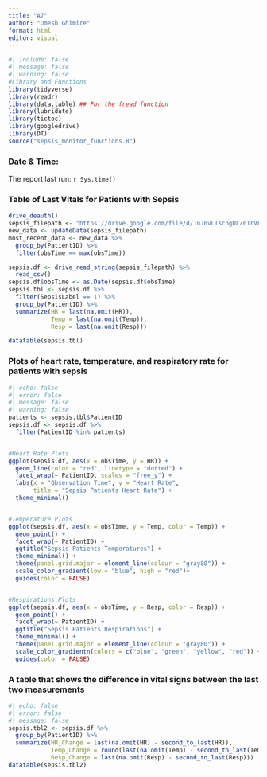 ```yaml
---
title: "A7"
author: "Umesh Ghimire"
format: html
editor: visual
---
```


```r
#| include: false
#| message: false
#| warning: false
#Library and Functions
library(tidyverse)
library(readr)
library(data.table) ## For the fread function
library(lubridate)
library(tictoc)
library(googledrive)
library(DT)
source("sepsis_monitor_functions.R")
```

### Date & Time:

The report last run: `r Sys.time()`

### Table of Last Vitals for Patients with Sepsis

```r

drive_deauth()
sepsis_filepath <- "https://drive.google.com/file/d/1nJ0vLIscngULZ01rVF78wbObJbJiwmqH/view?usp=sharing"
new_data <- updateData(sepsis_filepath)
most_recent_data <- new_data %>%
  group_by(PatientID) %>%
  filter(obsTime == max(obsTime))
```

```r
sepsis.df <- drive_read_string(sepsis_filepath) %>%
  read_csv()
sepsis.df$obsTime <- as.Date(sepsis.df$obsTime)
sepsis.tbl <- sepsis.df %>%
  filter(SepsisLabel == 1) %>%
  group_by(PatientID) %>%
  summarize(HR = last(na.omit(HR)),
            Temp = last(na.omit(Temp)),
            Resp = last(na.omit(Resp)))
```

```r
datatable(sepsis.tbl)
```


### Plots of heart rate, temperature, and respiratory rate for patients with sepsis

```r
#| echo: false
#| error: false
#| message: false
#| warning: false
patients <- sepsis.tbl$PatientID
sepsis.df <- sepsis.df %>%
  filter(PatientID %in% patients)


#Heart Rate Plots
ggplot(sepsis.df, aes(x = obsTime, y = HR)) +
  geom_line(color = "red", linetype = "dotted") +
  facet_wrap(~ PatientID, scales = "free_y") +
  labs(x = "Observation Time", y = "Heart Rate",
       title = "Sepsis Patients Heart Rate") +
  theme_minimal()


#Temperature Plots
ggplot(sepsis.df, aes(x = obsTime, y = Temp, color = Temp)) +
  geom_point() +
  facet_wrap(~ PatientID) +
  ggtitle("Sepsis Patients Temperatures") +
  theme_minimal() +
  theme(panel.grid.major = element_line(colour = "gray80")) +
  scale_color_gradient(low = "blue", high = "red")+
  guides(color = FALSE)


#Respirations Plots
ggplot(sepsis.df, aes(x = obsTime, y = Resp, color = Resp)) +
  geom_point() +
  facet_wrap(~ PatientID) +
  ggtitle("Sepsis Patients Respirations") +
  theme_minimal() +
  theme(panel.grid.major = element_line(colour = "gray80")) +
  scale_color_gradientn(colors = c("blue", "green", "yellow", "red")) +
  guides(color = FALSE)

```

### A table that shows the difference in vital signs between the last two measurements

```r
#| echo: false
#| error: false
#| message: false
sepsis.tbl2 <- sepsis.df %>%
  group_by(PatientID) %>%
  summarize(HR_Change = last(na.omit(HR) - second_to_last(HR)),
            Temp_Change = round(last(na.omit(Temp) - second_to_last(Temp)),2),
            Resp_Change = last(na.omit(Resp) - second_to_last(Resp)))
datatable(sepsis.tbl2)


```
